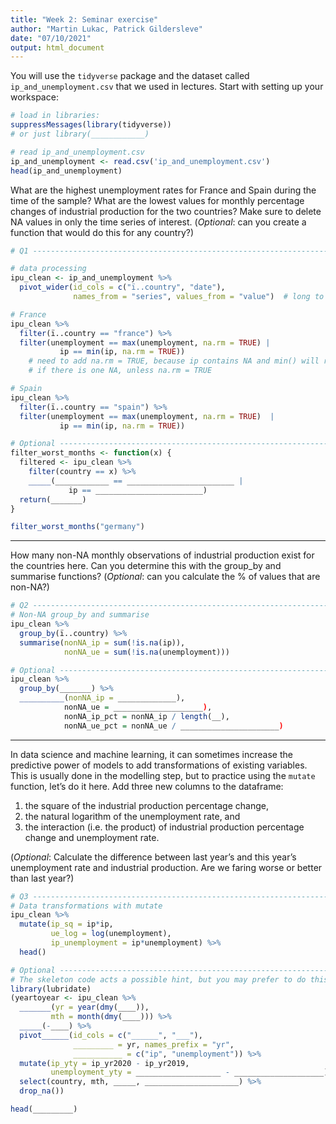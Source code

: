 ```yaml
---
title: "Week 2: Seminar exercise"
author: "Martin Lukac, Patrick Gildersleve"
date: "07/10/2021"
output: html_document
---
```


You will use the `tidyverse` package and the dataset called `ip_and_unemployment.csv` that we used in lectures. Start with setting up your workspace:

```r
# load in libraries:
suppressMessages(library(tidyverse))
# or just library(____________)

# read ip_and_unemployment.csv
ip_and_unemployment <- read.csv('ip_and_unemployment.csv')
head(ip_and_unemployment)

```
    
What are the highest unemployment rates for France and Spain during the time of the sample?  What are the lowest values for monthly percentage changes of industrial production for the two countries? Make sure to delete NA values in only the time series of interest. (_Optional_: can you create a function that would do this for any country?)

```r
# Q1 --------------------------------------------------------------------------

# data processing
ipu_clean <- ip_and_unemployment %>%
  pivot_wider(id_cols = c("ï..country", "date"), 
              names_from = "series", values_from = "value")  # long to wide

# France
ipu_clean %>%
  filter(ï..country == "france") %>%
  filter(unemployment == max(unemployment, na.rm = TRUE) | 
           ip == min(ip, na.rm = TRUE)) 
    # need to add na.rm = TRUE, because ip contains NA and min() will return NA
    # if there is one NA, unless na.rm = TRUE

# Spain
ipu_clean %>%
  filter(ï..country == "spain") %>%
  filter(unemployment == max(unemployment, na.rm = TRUE)  | 
           ip == min(ip, na.rm = TRUE))

# Optional --------------------------------------------------------------------
filter_worst_months <- function(x) {
  filtered <- ipu_clean %>%
    filter(country == x) %>%
    _____(____________ == ________________________ | 
             ip == ________________________)
  return(_______)
}

filter_worst_months("germany")

```

-----

How many non-NA monthly observations of industrial production exist for the countries here. Can you  determine this with the group_by and summarise functions? (_Optional_: can you calculate the % of values that are non-NA?)

```r
# Q2 --------------------------------------------------------------------------
# Non-NA group_by and summarise
ipu_clean %>%
  group_by(ï..country) %>%
  summarise(nonNA_ip = sum(!is.na(ip)),
            nonNA_ue = sum(!is.na(unemployment)))

# Optional --------------------------------------------------------------------
ipu_clean %>%
  group_by(_______) %>%
  __________(nonNA_ip = _____________),
            nonNA_ue = ____________________),
            nonNA_ip_pct = nonNA_ip / length(__),
            nonNA_ue_pct = nonNA_ue / ______________________)


```

-----

In data science and machine learning, it can sometimes increase the predictive power of models to add transformations of existing variables. This is usually done in the modelling step, but to practice using the `mutate` function, let's do it here. Add three new columns to the dataframe: 

  1. the square of the industrial production percentage change, 
  2. the natural logarithm of the unemployment rate, and 
  3. the interaction (i.e. the product) of industrial production percentage change and unemployment rate.
  
(_Optional_: Calculate the difference between last year's and this year's unemployment rate and industrial production. Are we faring worse or better than last year?)

```r
# Q3 --------------------------------------------------------------------------
# Data transformations with mutate
ipu_clean %>%
  mutate(ip_sq = ip*ip,
         ue_log = log(unemployment),
         ip_unemployment = ip*unemployment) %>%
  head()

# Optional --------------------------------------------------------------------
# The skeleton code acts a possible hint, but you may prefer to do this more complex task your own way
library(lubridate)
(yeartoyear <- ipu_clean %>%
  _______(yr = year(dmy(____)),
         mth = month(dmy(____))) %>%
  _____(-____) %>%
  pivot______(id_cols = c("______", "___"),
              _________ = yr, names_prefix = "yr",
              ___________ = c("ip", "unemployment")) %>%
  mutate(ip_yty = ip_yr2020 - ip_yr2019,
         unemployment_yty = ___________________ - ____________________) %>%
  select(country, mth, _____, _____________________) %>%
  drop_na())

head(_________)

```

